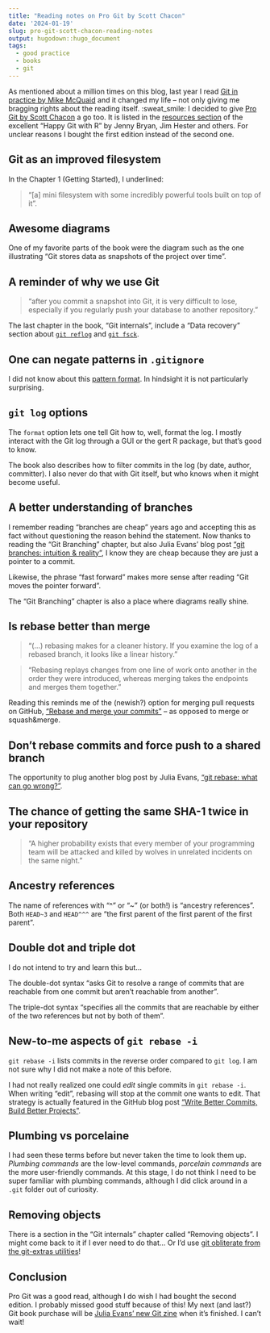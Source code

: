 ```yaml
---
title: "Reading notes on Pro Git by Scott Chacon"
date: '2024-01-19'
slug: pro-git-scott-chacon-reading-notes
output: hugodown::hugo_document
tags:
  - good practice
  - books
  - git
---
```


As mentioned about a million times on this blog, last year I read [Git in practice by Mike McQuaid](/2023/11/01/reading-notes-git-in-practice/) and it changed my life -- not only giving me bragging rights about the reading itself. :sweat_smile:
I decided to give [Pro Git by Scott Chacon](https://git-scm.com/book/en/v2) a go too.
It is listed in the [resources section](https://happygitwithr.com/resources) of the excellent "Happy Git with R" by Jenny Bryan, Jim Hester and others.
For unclear reasons I bought the first edition instead of the second one.

## Git as an improved filesystem

In the Chapter 1 (Getting Started), I underlined:

> "[a] mini filesystem with some incredibly powerful tools built on top of it".

## Awesome diagrams

One of my favorite parts of the book were the diagram such as the one illustrating "Git stores data as snapshots of the project over time".

## A reminder of why we use Git

> "after you commit a snapshot into Git, it is very difficult to lose, especially if you regularly push your database to another repository."

The last chapter in the book, "Git internals", include a "Data recovery" section about [`git reflog`](https://maelle.github.io/saperlipopette/reference/exo_time_machine.html) and [`git fsck`](https://git-scm.com/docs/git-fsck).

## One can negate patterns in `.gitignore`

I did not know about this [pattern format](https://git-scm.com/docs/gitignore#_pattern_format). 
In hindsight it is not particularly surprising.

## `git log` options

The `format` option lets one tell Git how to, well, format the log.
I mostly interact with the Git log through a GUI or the gert R package, but that's good to know.

The book also describes how to filter commits in the log (by date, author, committer).
I also never do that with Git itself, but who knows when it might become useful.

## A better understanding of branches

I remember reading "branches are cheap" years ago and accepting this as fact without questioning the reason behind the statement.
Now thanks to reading the "Git Branching" chapter, but also Julia Evans' blog post ["git branches: intuition & reality"](https://jvns.ca/blog/2023/11/23/branches-intuition-reality/), I know they are cheap because they are just a pointer to a commit.

Likewise, the phrase "fast forward" makes more sense after reading "Git moves the pointer forward".

The "Git Branching" chapter is also a place where diagrams really shine.

## Is rebase better than merge

> "(...) rebasing makes for a cleaner history. If you examine the log of a rebased branch, it looks like a linear history."

> "Rebasing replays changes from one line of work onto another in the order they were introduced, whereas merging takes the endpoints and merges them together."

Reading this reminds me of the (newish?) option for merging pull requests on GitHub, ["Rebase and merge your commits"](https://docs.github.com/en/pull-requests/collaborating-with-pull-requests/incorporating-changes-from-a-pull-request/about-pull-request-merges#rebase-and-merge-your-commits) -- as opposed to merge or squash&merge.

## Don't rebase commits and force push to a shared branch

The opportunity to plug another blog post by Julia Evans, ["git rebase: what can go wrong?"](https://jvns.ca/blog/2023/11/06/rebasing-what-can-go-wrong-/).

## The chance of getting the same SHA-1 twice in your repository

> "A higher probability exists that every member of your programming team will be attacked and killed by wolves in unrelated incidents on the same night."

## Ancestry references

The name of references with "^" or "~" (or both!) is "ancestry references".
Both `HEAD~3` and `HEAD^^^` are "the first parent of the first parent of the first parent".

## Double dot and triple dot

I do not intend to try and learn this but...

The double-dot syntax "asks Git to resolve a range of commits that are reachable from one commit but aren't reachable from another".

The triple-dot syntax "specifies all the commits that are reachable by either of the two references but not by both of them".

## New-to-me aspects of `git rebase -i`

`git rebase -i` lists commits in the reverse order compared to `git log`.
I am not sure why I did not make a note of this before.

I had not really realized one could _edit_ single commits in `git rebase -i`.
When writing "edit", rebasing will stop at the commit one wants to edit.
That strategy is actually featured in the GitHub blog post ["Write Better Commits, Build Better Projects"](https://github.blog/2022-06-30-write-better-commits-build-better-projects/).

## Plumbing vs porcelaine

I had seen these terms before but never taken the time to look them up.
*Plumbing commands* are the low-level commands, *porcelain commands* are the more user-friendly commands.
At this stage, I do not think I need to be super familiar with plumbing commands, although I did click around in a `.git` folder out of curiosity.

## Removing objects

There is a section in the "Git internals" chapter called "Removing objects".
I might come back to it if I ever need to do that... Or I'd use [git obliterate from the git-extras utilities](https://github.com/tj/git-extras/blob/main/Commands.md#git-obliterate)!

## Conclusion

Pro Git was a good read, although I do wish I had bought the second edition.
I probably missed good stuff because of this!
My next (and last?) Git book purchase will be [Julia Evans' new Git zine](https://jvns.ca/blog/2023/12/31/2023--year-in-review/#moving-slowly-is-okay) when it's finished.
I can't wait!